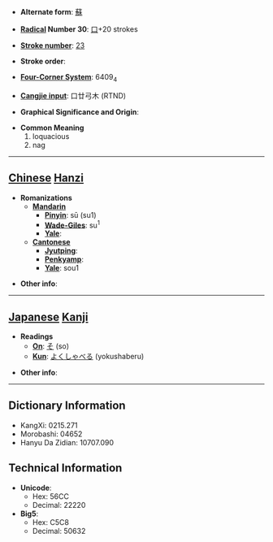 * '''Alternate form''': [[蘇]]

* '''[[Wiktionary:Chinese radical index| Radical]] Number 30''': [[Wiktionary:Chinese radical index 口|口]]+20 strokes

* '''[[Wiktionary:Chinese total strokes index|Stroke number]]''': [[Wiktionary:Chinese total strokes index 23|23]]

* '''Stroke order''': 

* '''[[Wiktionary:Chinese four corner index|Four-Corner System]]''': 6409<sub>4</sub>

* '''[[Wiktionary:Chinese Cangjie index|Cangjie input]]''': 口廿弓木 (RTND)

* '''Graphical Significance and Origin''': 

* '''Common Meaning'''
*#loquacious
*# nag


----

== [[Chinese]] [[Hanzi]] ==

* '''Romanizations'''
** '''[[Mandarin]]'''
*** '''[[Pinyin]]''': sū (su1)
*** '''[[Wade-Giles]]''': su<sup>1</sup>
*** '''[[Yale]]''': 
** '''[[Cantonese]]'''
*** '''[[Jyutping]]''':
*** '''[[Penkyamp]]''': 
*** '''[[Yale]]''': sou1

* '''Other info''': 

----

== [[Japanese]] [[Kanji]] ==

* '''Readings'''
** '''[[On]]''': [[そ]] (so)
** '''[[Kun]]''': [[よくしゃべる]] (yokushaberu)

* '''Other info''':  

----

== Dictionary Information ==

* KangXi: 0215.271
* Morobashi: 04652
* Hanyu Da Zidian: 10707.090

== Technical Information ==

* '''Unicode''':
** Hex: 56CC
** Decimal: 22220
* '''Big5''':
** Hex: C5C8
** Decimal: 50632